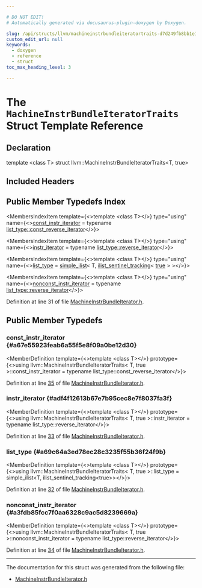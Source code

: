 ```yaml
---

# DO NOT EDIT!
# Automatically generated via docusaurus-plugin-doxygen by Doxygen.

slug: /api/structs/llvm/machineinstrbundleiteratortraits-d7d249fb8bb1e1b13d21e8212052041a
custom_edit_url: null
keywords:
  - doxygen
  - reference
  - struct
toc_max_heading_level: 3

---
```





# The `MachineInstrBundleIteratorTraits` Struct Template Reference

<DoxygenPage pluginConfig={pluginConfig}>



## Declaration

<CodeBlock>template &lt;class T&gt;
struct llvm::MachineInstrBundleIteratorTraits&lt;T, true&gt;</CodeBlock>

## Included Headers

<IncludesList>
<IncludesListItem
  filePath="llvm/CodeGen/MachineInstrBundleIterator.h"
  permalink="/docs/api/files/include/include/llvm/include/llvm/codegen/machineinstrbundleiterator-h"
  isLocal="true" />
</IncludesList>

## Public Member Typedefs Index

<MembersIndex>

<MembersIndexItem
  template={<>template &lt;class T&gt;</>}
  type="using"
  name={<><a href="#a67e55923feab6a55f5e8f09a0be12d30">const&#95;instr&#95;iterator</a> = typename <a href="/docs/api/classes/llvm/simple-ilist/#a707e84629a240dd0d4866d1f3b602f37">list&#95;type::const&#95;reverse&#95;iterator</a></>}>
</MembersIndexItem>

<MembersIndexItem
  template={<>template &lt;class T&gt;</>}
  type="using"
  name={<><a href="#adf4f12613b67e7b95cec8e7f8037fa3f">instr&#95;iterator</a> = typename <a href="/docs/api/classes/llvm/simple-ilist/#aa8d64379d76bba443914771d3f510547">list&#95;type::reverse&#95;iterator</a></>}>
</MembersIndexItem>

<MembersIndexItem
  template={<>template &lt;class T&gt;</>}
  type="using"
  name={<><a href="#a69c64a3ed78ec28c3235f55b36f24f9b">list&#95;type</a> = <a href="/docs/api/classes/llvm/simple-ilist">simple&#95;ilist</a>&lt; T, <a href="/docs/api/structs/llvm/ilist-sentinel-tracking">ilist&#95;sentinel&#95;tracking</a>&lt; <a href="/docs/api/files/lib/lib/analysis/basicaliasanalysis-cpp/#af6d5cafbdfc5313e65d990120021a3ec">true</a> &gt; &gt;</>}>
</MembersIndexItem>

<MembersIndexItem
  template={<>template &lt;class T&gt;</>}
  type="using"
  name={<><a href="#a3fdb85fcc7f0aa6328c9ac5d8239669a">nonconst&#95;instr&#95;iterator</a> = typename <a href="/docs/api/classes/llvm/simple-ilist/#aa8d64379d76bba443914771d3f510547">list&#95;type::reverse&#95;iterator</a></>}>
</MembersIndexItem>

</MembersIndex>


Definition at line 31 of file <a href="/docs/api/files/include/include/llvm/include/llvm/codegen/machineinstrbundleiterator-h">MachineInstrBundleIterator.h</a>.

<SectionDefinition>

## Public Member Typedefs

### const&#95;instr&#95;iterator {#a67e55923feab6a55f5e8f09a0be12d30}

<MemberDefinition
  template={<>template &lt;class T&gt;</>}
  prototype={<>using llvm::MachineInstrBundleIteratorTraits&lt; T, true &gt;::const&#95;instr&#95;iterator =  typename list&#95;type::const&#95;reverse&#95;iterator</>}>

Definition at line <a href="/docs/api/files/include/include/llvm/include/llvm/codegen/machineinstrbundleiterator-h/#l00035">35</a> of file <a href="/docs/api/files/include/include/llvm/include/llvm/codegen/machineinstrbundleiterator-h">MachineInstrBundleIterator.h</a>.
</MemberDefinition>

### instr&#95;iterator {#adf4f12613b67e7b95cec8e7f8037fa3f}

<MemberDefinition
  template={<>template &lt;class T&gt;</>}
  prototype={<>using llvm::MachineInstrBundleIteratorTraits&lt; T, true &gt;::instr&#95;iterator =  typename list&#95;type::reverse&#95;iterator</>}>

Definition at line <a href="/docs/api/files/include/include/llvm/include/llvm/codegen/machineinstrbundleiterator-h/#l00033">33</a> of file <a href="/docs/api/files/include/include/llvm/include/llvm/codegen/machineinstrbundleiterator-h">MachineInstrBundleIterator.h</a>.
</MemberDefinition>

### list&#95;type {#a69c64a3ed78ec28c3235f55b36f24f9b}

<MemberDefinition
  template={<>template &lt;class T&gt;</>}
  prototype={<>using llvm::MachineInstrBundleIteratorTraits&lt; T, true &gt;::list&#95;type =  simple&#95;ilist&lt;T, ilist&#95;sentinel&#95;tracking&lt;true&gt;&gt;</>}>

Definition at line <a href="/docs/api/files/include/include/llvm/include/llvm/codegen/machineinstrbundleiterator-h/#l00032">32</a> of file <a href="/docs/api/files/include/include/llvm/include/llvm/codegen/machineinstrbundleiterator-h">MachineInstrBundleIterator.h</a>.
</MemberDefinition>

### nonconst&#95;instr&#95;iterator {#a3fdb85fcc7f0aa6328c9ac5d8239669a}

<MemberDefinition
  template={<>template &lt;class T&gt;</>}
  prototype={<>using llvm::MachineInstrBundleIteratorTraits&lt; T, true &gt;::nonconst&#95;instr&#95;iterator =  typename list&#95;type::reverse&#95;iterator</>}>

Definition at line <a href="/docs/api/files/include/include/llvm/include/llvm/codegen/machineinstrbundleiterator-h/#l00034">34</a> of file <a href="/docs/api/files/include/include/llvm/include/llvm/codegen/machineinstrbundleiterator-h">MachineInstrBundleIterator.h</a>.
</MemberDefinition>

</SectionDefinition>

<hr/>

The documentation for this struct was generated from the following file:

<ul>
<li><a href="/docs/api/files/include/include/llvm/include/llvm/codegen/machineinstrbundleiterator-h">MachineInstrBundleIterator.h</a></li>
</ul>

</DoxygenPage>
